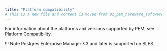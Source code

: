 ```yaml
---
title: "Platform compatibility"
# This is a new file and content is moved from 02_pem_hardware_software_requirements.dx file.
---
```


For information about the platforms and versions supported by PEM, see [Platform Compatibility](https://www.enterprisedb.com/platform-compatibility#pem).

!!! Note
    Postgres Enterprise Manager 8.3 and later is supported on SLES.
